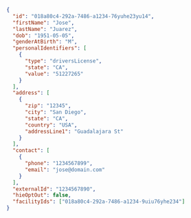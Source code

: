 ```json
{
  "id": "018a80c4-292a-7486-a1234-76yuhe23yu14",
  "firstName": "Jose",
  "lastName": "Juarez",
  "dob": "1951-05-05",
  "genderAtBirth": "M",
  "personalIdentifiers": [
    {
      "type": "driversLicense",
      "state": "CA",
      "value": "51227265"
    }
  ],
  "address": [
    {
      "zip": "12345",
      "city": "San Diego",
      "state": "CA",
      "country": "USA",
      "addressLine1": "Guadalajara St"
    }
  ],
  "contact": [
    {
      "phone": "1234567899",
      "email": "jose@domain.com"
    }
  ],
  "externalId": "1234567890",
  "hieOptOut": false,
  "facilityIds": ["018a80c4-292a-7486-a1234-9uiu76yhe234"]
}
```
